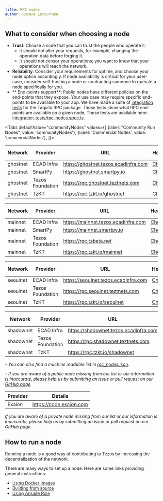```yaml
---
title: RPC nodes
author: Roxane Letourneau
---
```



## What to consider when choosing a node

- **Trust**: Choose a node that you can trust the people who operate it.
  - It should not alter your requests, for example, changing the operation data before forging it.
  - It should not censor your operations; you want to know that your operations will reach the network.
- **Reliability**: Consider your requirements for uptime, and choose your node option accordingly. If node availability is critical for your user-case, consider self-hosting a node or contracting someone to operate a node specifically for you.
- ** End-points support**: Public nodes have different policies on the end-points that they expose. Your use case may require specific end-points to be available to your app. We have made a suite of [integration tests](rpc_nodes_integration_test.md) for the Taquito RPC package. These tests show what RPC end-points are available on a given node. These tests are available here: [integration-tests/rpc-nodes.spec.ts](https://github.com/ecadlabs/taquito/blob/master/integration-tests/rpc-nodes.spec.ts).

<Tabs
defaultValue="communityNodes"
values={[
{label: "Community Run Nodes", value: 'communityNodes'},
{label: 'Commercial Nodes', value: 'commercialNodes'},
]}>
<TabItem value="communityNodes">

<div style={{ 
  overflowX: 'auto', 
  width: '100%',
  display: 'block'
}}>
<div style={{
  minWidth: '800px'
}}>

| Network       | Provider         | URL                                   | Header                                                                        | Last Block                                                                           | Timestamp                                                                           | Block Received                                                                      |
| ------------- | ---------------- | ------------------------------------- | ----------------------------------------------------------------------------- | ------------------------------------------------------------------------------------ | ----------------------------------------------------------------------------------- | ----------------------------------------------------------------------------------- |
| ghostnet     | ECAD Infra       | https://ghostnet.tezos.ecadinfra.com     | [Check](https://ghostnet.tezos.ecadinfra.com/chains/main/blocks/head/header) | <LastBlockLink network="ghostnet" rpcUrl="https://ghostnet.tezos.ecadinfra.com" /> | <Timestamp network="ghostnet" rpcUrl="https://ghostnet.tezos.ecadinfra.com" /> | <ReceivedTime network="ghostnet" rpcUrl="https://ghostnet.tezos.ecadinfra.com" /> |
| ghostnet     | SmartPy          | https://ghostnet.smartpy.io              | [Check](https://ghostnet.smartpy.io/chains/main/blocks/head/header) | <LastBlockLink network="ghostnet" rpcUrl="https://ghostnet.smartpy.io" /> | <Timestamp network="ghostnet" rpcUrl="https://ghostnet.smartpy.io" /> | <ReceivedTime network="ghostnet" rpcUrl="https://ghostnet.smartpy.io" /> |
| ghostnet     | Tezos Foundation | https://rpc.ghostnet.teztnets.com        | [Check](https://rpc.ghostnet.teztnets.com/chains/main/blocks/head/header) | <LastBlockLink network="ghostnet" rpcUrl="https://rpc.ghostnet.teztnets.com" /> | <Timestamp network="ghostnet" rpcUrl="https://rpc.ghostnet.teztnets.com" /> | <ReceivedTime network="ghostnet" rpcUrl="https://rpc.ghostnet.teztnets.com" /> |
| ghostnet     | TzKT             | https://rpc.tzkt.io/ghostnet             | [Check](https://rpc.tzkt.io/ghostnet/chains/main/blocks/head/header) | <LastBlockLink network="ghostnet" rpcUrl="https://rpc.tzkt.io/ghostnet" /> | <Timestamp network="ghostnet" rpcUrl="https://rpc.tzkt.io/ghostnet" /> | <ReceivedTime network="ghostnet" rpcUrl="https://rpc.tzkt.io/ghostnet" /> |

| Network       | Provider         | URL                                   | Header                                                                        | Last Block                                                                           | Timestamp                                                                           | Block Received                                                                      |
| ------------- | ---------------- | ------------------------------------- | ----------------------------------------------------------------------------- | ------------------------------------------------------------------------------------ | ----------------------------------------------------------------------------------- | ----------------------------------------------------------------------------------- |
| mainnet      | ECAD Infra       | https://mainnet.tezos.ecadinfra.com      | [Check](https://mainnet.tezos.ecadinfra.com/chains/main/blocks/head/header) | <LastBlockLink network="mainnet" rpcUrl="https://mainnet.tezos.ecadinfra.com" /> | <Timestamp network="mainnet" rpcUrl="https://mainnet.tezos.ecadinfra.com" /> | <ReceivedTime network="mainnet" rpcUrl="https://mainnet.tezos.ecadinfra.com" /> |
| mainnet      | SmartPy          | https://mainnet.smartpy.io               | [Check](https://mainnet.smartpy.io/chains/main/blocks/head/header) | <LastBlockLink network="mainnet" rpcUrl="https://mainnet.smartpy.io" /> | <Timestamp network="mainnet" rpcUrl="https://mainnet.smartpy.io" /> | <ReceivedTime network="mainnet" rpcUrl="https://mainnet.smartpy.io" /> |
| mainnet      | Tezos Foundation | https://rpc.tzbeta.net                   | [Check](https://rpc.tzbeta.net/chains/main/blocks/head/header) | <LastBlockLink network="mainnet" rpcUrl="https://rpc.tzbeta.net" /> | <Timestamp network="mainnet" rpcUrl="https://rpc.tzbeta.net" /> | <ReceivedTime network="mainnet" rpcUrl="https://rpc.tzbeta.net" /> |
| mainnet      | TzKT             | https://rpc.tzkt.io/mainnet              | [Check](https://rpc.tzkt.io/mainnet/chains/main/blocks/head/header) | <LastBlockLink network="mainnet" rpcUrl="https://rpc.tzkt.io/mainnet" /> | <Timestamp network="mainnet" rpcUrl="https://rpc.tzkt.io/mainnet" /> | <ReceivedTime network="mainnet" rpcUrl="https://rpc.tzkt.io/mainnet" /> |

| Network       | Provider         | URL                                   | Header                                                                        | Last Block                                                                           | Timestamp                                                                           | Block Received                                                                      |
| ------------- | ---------------- | ------------------------------------- | ----------------------------------------------------------------------------- | ------------------------------------------------------------------------------------ | ----------------------------------------------------------------------------------- | ----------------------------------------------------------------------------------- |
| seoulnet     | ECAD Infra       | https://seoulnet.tezos.ecadinfra.com     | [Check](https://seoulnet.tezos.ecadinfra.com/chains/main/blocks/head/header) | <LastBlockLink network="seoulnet" rpcUrl="https://seoulnet.tezos.ecadinfra.com" /> | <Timestamp network="seoulnet" rpcUrl="https://seoulnet.tezos.ecadinfra.com" /> | <ReceivedTime network="seoulnet" rpcUrl="https://seoulnet.tezos.ecadinfra.com" /> |
| seoulnet     | Tezos Foundation | https://rpc.seoulnet.teztnets.com        | [Check](https://rpc.seoulnet.teztnets.com/chains/main/blocks/head/header) | <LastBlockLink network="seoulnet" rpcUrl="https://rpc.seoulnet.teztnets.com" /> | <Timestamp network="seoulnet" rpcUrl="https://rpc.seoulnet.teztnets.com" /> | <ReceivedTime network="seoulnet" rpcUrl="https://rpc.seoulnet.teztnets.com" /> |
| seoulnet     | TzKT             | https://rpc.tzkt.io/seoulnet             | [Check](https://rpc.tzkt.io/seoulnet/chains/main/blocks/head/header) | <LastBlockLink network="seoulnet" rpcUrl="https://rpc.tzkt.io/seoulnet" /> | <Timestamp network="seoulnet" rpcUrl="https://rpc.tzkt.io/seoulnet" /> | <ReceivedTime network="seoulnet" rpcUrl="https://rpc.tzkt.io/seoulnet" /> |

| Network       | Provider         | URL                                   | Header                                                                        | Last Block                                                                           | Timestamp                                                                           | Block Received                                                                      |
| ------------- | ---------------- | ------------------------------------- | ----------------------------------------------------------------------------- | ------------------------------------------------------------------------------------ | ----------------------------------------------------------------------------------- | ----------------------------------------------------------------------------------- |
| shadownet    | ECAD Infra       | https://shadownet.tezos.ecadinfra.com    | [Check](https://shadownet.tezos.ecadinfra.com/chains/main/blocks/head/header) | <LastBlockLink network="shadownet" rpcUrl="https://shadownet.tezos.ecadinfra.com" /> | <Timestamp network="shadownet" rpcUrl="https://shadownet.tezos.ecadinfra.com" /> | <ReceivedTime network="shadownet" rpcUrl="https://shadownet.tezos.ecadinfra.com" /> |
| shadownet    | Tezos Foundation | https://rpc.shadownet.teztnets.com       | [Check](https://rpc.shadownet.teztnets.com/chains/main/blocks/head/header) | <LastBlockLink network="shadownet" rpcUrl="https://rpc.shadownet.teztnets.com" /> | <Timestamp network="shadownet" rpcUrl="https://rpc.shadownet.teztnets.com" /> | <ReceivedTime network="shadownet" rpcUrl="https://rpc.shadownet.teztnets.com" /> |
| shadownet    | TzKT             | https://rpc.tzkt.io/shadownet            | [Check](https://rpc.tzkt.io/shadownet/chains/main/blocks/head/header) | <LastBlockLink network="shadownet" rpcUrl="https://rpc.tzkt.io/shadownet" /> | <Timestamp network="shadownet" rpcUrl="https://rpc.tzkt.io/shadownet" /> | <ReceivedTime network="shadownet" rpcUrl="https://rpc.tzkt.io/shadownet" /> |

</div>
</div>

<!-- To easily update this table, update website/static/docs/rpc_nodes.json first and then run `node example/convert-rpc-json-to-md.ts`. This will log a table you can copy and paste to replace above. -->

_- You can also find a machine readable list in [rpc_nodes.json](https://taquito.io/docs/rpc_nodes.json)._

_- If you are aware of a public node missing from our list or our information is inaccurate, please help us by submitting an issue or pull request on our [GitHub page](https://github.com/ecadlabs/taquito)._

</TabItem>
  <TabItem value="commercialNodes">

| Provider | Details                 |
| -------- | ----------------------- |
| Exaion   | https://node.exaion.com |

_If you are aware of a private node missing from our list or our information is inaccurate, please help us by submitting an issue or pull request on our GitHub page._

  </TabItem>
</Tabs>

## How to run a node

Running a node is a good way of contributing to Tezos by increasing the decentralization of the network.

There are many ways to set up a node. Here are some links providing general instructions:

- [Using Docker images](https://octez.tezos.com/docs/introduction/howtoget.html#docker-images)
- [Building from source](https://octez.tezos.com/docs/introduction/howtobuild.html)
- [Using Ansible Role](https://github.com/ecadlabs/ansible-role-tezos-node/blob/master/README.md)
